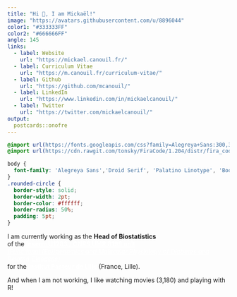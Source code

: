 ```yaml
---
title: "Hi 👋, I am Mickaël!"
image: "https://avatars.githubusercontent.com/u/8896044"
color1: "#333333FF"
color2: "#666666FF"
angle: 145
links:
  - label: Website
    url: "https://mickael.canouil.fr/"
  - label: Curriculum Vitae
    url: "https://m.canouil.fr/curriculum-vitae/"
  - label: Github
    url: "https://github.com/mcanouil/"
  - label: LinkedIn
    url: "https://www.linkedin.com/in/mickaelcanouil/"
  - label: Twitter
    url: "https://twitter.com/mickaelcanouil/"
output:
  postcards::onofre
---
```


```css
@import url(https://fonts.googleapis.com/css?family=Alegreya+Sans:300,300i,400,400i,500,500i,700,700i);
@import url(https://cdn.rawgit.com/tonsky/FiraCode/1.204/distr/fira_code.css);

body {
  font-family: 'Alegreya Sans','Droid Serif', 'Palatino Linotype', 'Book Antiqua', Palatino, 'Microsoft YaHei', 'Songti SC', serif;
}
.rounded-circle {
  border-style: solid;
  border-width: 2pt;
  border-color: #ffffff;
  border-radius: 50%;
  padding: 5pt;
}
```


I am currently working as the <b>Head of Biostatistics</b>  
of the <a href="http://www.good.cnrs.fr/?lang=en" style="color:white;"><b>Inserm U1283 / CNRS UMR 8199 unit</b>  
<i>(Functional (Epi)genomics and Molecular Physiology of Diabetes and Related Diseases)</i></a>  
for the <a href="https://pasteur-lille.fr/en/" style="color:white;"><b>Institut Pasteur de Lille</b></a> (France, Lille).

And when I am not working, I like watching movies (3,180) and playing with R!
